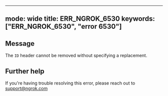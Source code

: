 
---
mode: wide
title: ERR_NGROK_6530
keywords: ["ERR_NGROK_6530", "error 6530"]
---

## Message
The `ID` header cannot be removed without specifying a replacement.




## Further help
If you're having trouble resolving this error, please reach out to [support@ngrok.com](mailto:support@ngrok.com?subject=Help%20with%20ERR_NGROK_6530)


